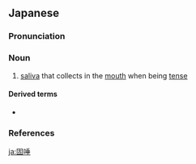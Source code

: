 ==Japanese==
{{ja-kanjitab|yomi=irr|sort=かたず}}

===Pronunciation===
{{ja-pron|yomi=irr|かたず|acc=0|acc_ref=DJR}}

===Noun===
{{ja-noun|かたず|hhira=かたづ}}

# [[saliva]] that collects in the [[mouth]] when being [[tense]]

====Derived terms====
* {{ja-r|固唾を呑む|かたず を のむ}}

===References===
<references/>

[[ja:固唾]]